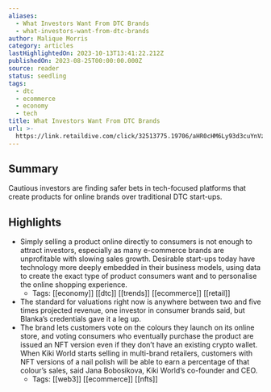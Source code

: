 ```yaml
---
aliases:
  - What Investors Want From DTC Brands
  - what-investors-want-from-dtc-brands
author: Malique Morris
category: articles
lastHighlightedOn: 2023-10-13T13:41:22.212Z
publishedOn: 2023-08-25T00:00:00.000Z
source: reader
status: seedling
tags:
  - dtc
  - ecommerce
  - economy
  - tech
title: What Investors Want From DTC Brands
url: >-
  https://link.retaildive.com/click/32513775.19706/aHR0cHM6Ly93d3cuYnVzaW5lc3NvZmZhc2hpb24uY29tL2FydGljbGVzL2RpcmVjdC10by1jb25zdW1lci93aGF0LWludmVzdG9ycy13YW50LWZyb20tZHRjLWJyYW5kcy8/637e582e0821e0a3d7090092B37885a3e
---
```

## Summary

Cautious investors are finding safer bets in tech-focused platforms that create products for online brands over traditional DTC start-ups.

## Highlights

- Simply selling a product online directly to consumers is not enough to attract investors, especially as many e-commerce brands are unprofitable with slowing sales growth. Desirable start-ups today have technology more deeply embedded in their business models, using data to create the exact type of product consumers want and to personalise the online shopping experience.
    - Tags: [[economy]] [[dtc]] [[trends]] [[ecommerce]] [[retail]]
- The standard for valuations right now is anywhere between two and five times projected revenue, one investor in consumer brands said, but Blanka’s credentials gave it a leg up.
- The brand lets customers vote on the colours they launch on its online store, and voting consumers who eventually purchase the product are issued an NFT version even if they don’t have an existing crypto wallet. When Kiki World starts selling in multi-brand retailers, customers with NFT versions of a nail polish will be able to earn a percentage of that colour’s sales, said Jana Bobosikova, Kiki World’s co-founder and CEO.
    - Tags: [[web3]] [[ecommerce]] [[nfts]]
